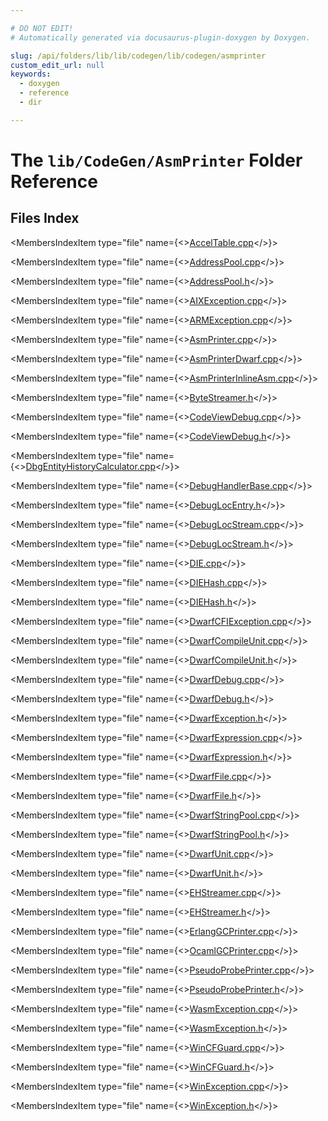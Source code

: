 ```yaml
---

# DO NOT EDIT!
# Automatically generated via docusaurus-plugin-doxygen by Doxygen.

slug: /api/folders/lib/lib/codegen/lib/codegen/asmprinter
custom_edit_url: null
keywords:
  - doxygen
  - reference
  - dir

---
```





# The `lib/CodeGen/AsmPrinter` Folder Reference

<DoxygenPage pluginConfig={pluginConfig}>



## Files Index

<MembersIndex>

<MembersIndexItem
  type="file"
  name={<><a href="/docs/api/files/lib/lib/codegen/lib/codegen/asmprinter/acceltable-cpp">AccelTable.cpp</a></>}>
</MembersIndexItem>

<MembersIndexItem
  type="file"
  name={<><a href="/docs/api/files/lib/lib/codegen/lib/codegen/asmprinter/addresspool-cpp">AddressPool.cpp</a></>}>
</MembersIndexItem>

<MembersIndexItem
  type="file"
  name={<><a href="/docs/api/files/lib/lib/codegen/lib/codegen/asmprinter/addresspool-h">AddressPool.h</a></>}>
</MembersIndexItem>

<MembersIndexItem
  type="file"
  name={<><a href="/docs/api/files/lib/lib/codegen/lib/codegen/asmprinter/aixexception-cpp">AIXException.cpp</a></>}>
</MembersIndexItem>

<MembersIndexItem
  type="file"
  name={<><a href="/docs/api/files/lib/lib/codegen/lib/codegen/asmprinter/armexception-cpp">ARMException.cpp</a></>}>
</MembersIndexItem>

<MembersIndexItem
  type="file"
  name={<><a href="/docs/api/files/lib/lib/codegen/lib/codegen/asmprinter/asmprinter-cpp">AsmPrinter.cpp</a></>}>
</MembersIndexItem>

<MembersIndexItem
  type="file"
  name={<><a href="/docs/api/files/lib/lib/codegen/lib/codegen/asmprinter/asmprinterdwarf-cpp">AsmPrinterDwarf.cpp</a></>}>
</MembersIndexItem>

<MembersIndexItem
  type="file"
  name={<><a href="/docs/api/files/lib/lib/codegen/lib/codegen/asmprinter/asmprinterinlineasm-cpp">AsmPrinterInlineAsm.cpp</a></>}>
</MembersIndexItem>

<MembersIndexItem
  type="file"
  name={<><a href="/docs/api/files/lib/lib/codegen/lib/codegen/asmprinter/bytestreamer-h">ByteStreamer.h</a></>}>
</MembersIndexItem>

<MembersIndexItem
  type="file"
  name={<><a href="/docs/api/files/lib/lib/codegen/lib/codegen/asmprinter/codeviewdebug-cpp">CodeViewDebug.cpp</a></>}>
</MembersIndexItem>

<MembersIndexItem
  type="file"
  name={<><a href="/docs/api/files/lib/lib/codegen/lib/codegen/asmprinter/codeviewdebug-h">CodeViewDebug.h</a></>}>
</MembersIndexItem>

<MembersIndexItem
  type="file"
  name={<><a href="/docs/api/files/lib/lib/codegen/lib/codegen/asmprinter/dbgentityhistorycalculator-cpp">DbgEntityHistoryCalculator.cpp</a></>}>
</MembersIndexItem>

<MembersIndexItem
  type="file"
  name={<><a href="/docs/api/files/lib/lib/codegen/lib/codegen/asmprinter/debughandlerbase-cpp">DebugHandlerBase.cpp</a></>}>
</MembersIndexItem>

<MembersIndexItem
  type="file"
  name={<><a href="/docs/api/files/lib/lib/codegen/lib/codegen/asmprinter/debuglocentry-h">DebugLocEntry.h</a></>}>
</MembersIndexItem>

<MembersIndexItem
  type="file"
  name={<><a href="/docs/api/files/lib/lib/codegen/lib/codegen/asmprinter/debuglocstream-cpp">DebugLocStream.cpp</a></>}>
</MembersIndexItem>

<MembersIndexItem
  type="file"
  name={<><a href="/docs/api/files/lib/lib/codegen/lib/codegen/asmprinter/debuglocstream-h">DebugLocStream.h</a></>}>
</MembersIndexItem>

<MembersIndexItem
  type="file"
  name={<><a href="/docs/api/files/lib/lib/codegen/lib/codegen/asmprinter/die-cpp">DIE.cpp</a></>}>
</MembersIndexItem>

<MembersIndexItem
  type="file"
  name={<><a href="/docs/api/files/lib/lib/codegen/lib/codegen/asmprinter/diehash-cpp">DIEHash.cpp</a></>}>
</MembersIndexItem>

<MembersIndexItem
  type="file"
  name={<><a href="/docs/api/files/lib/lib/codegen/lib/codegen/asmprinter/diehash-h">DIEHash.h</a></>}>
</MembersIndexItem>

<MembersIndexItem
  type="file"
  name={<><a href="/docs/api/files/lib/lib/codegen/lib/codegen/asmprinter/dwarfcfiexception-cpp">DwarfCFIException.cpp</a></>}>
</MembersIndexItem>

<MembersIndexItem
  type="file"
  name={<><a href="/docs/api/files/lib/lib/codegen/lib/codegen/asmprinter/dwarfcompileunit-cpp">DwarfCompileUnit.cpp</a></>}>
</MembersIndexItem>

<MembersIndexItem
  type="file"
  name={<><a href="/docs/api/files/lib/lib/codegen/lib/codegen/asmprinter/dwarfcompileunit-h">DwarfCompileUnit.h</a></>}>
</MembersIndexItem>

<MembersIndexItem
  type="file"
  name={<><a href="/docs/api/files/lib/lib/codegen/lib/codegen/asmprinter/dwarfdebug-cpp">DwarfDebug.cpp</a></>}>
</MembersIndexItem>

<MembersIndexItem
  type="file"
  name={<><a href="/docs/api/files/lib/lib/codegen/lib/codegen/asmprinter/dwarfdebug-h">DwarfDebug.h</a></>}>
</MembersIndexItem>

<MembersIndexItem
  type="file"
  name={<><a href="/docs/api/files/lib/lib/codegen/lib/codegen/asmprinter/dwarfexception-h">DwarfException.h</a></>}>
</MembersIndexItem>

<MembersIndexItem
  type="file"
  name={<><a href="/docs/api/files/lib/lib/codegen/lib/codegen/asmprinter/dwarfexpression-cpp">DwarfExpression.cpp</a></>}>
</MembersIndexItem>

<MembersIndexItem
  type="file"
  name={<><a href="/docs/api/files/lib/lib/codegen/lib/codegen/asmprinter/dwarfexpression-h">DwarfExpression.h</a></>}>
</MembersIndexItem>

<MembersIndexItem
  type="file"
  name={<><a href="/docs/api/files/lib/lib/codegen/lib/codegen/asmprinter/dwarffile-cpp">DwarfFile.cpp</a></>}>
</MembersIndexItem>

<MembersIndexItem
  type="file"
  name={<><a href="/docs/api/files/lib/lib/codegen/lib/codegen/asmprinter/dwarffile-h">DwarfFile.h</a></>}>
</MembersIndexItem>

<MembersIndexItem
  type="file"
  name={<><a href="/docs/api/files/lib/lib/codegen/lib/codegen/asmprinter/dwarfstringpool-cpp">DwarfStringPool.cpp</a></>}>
</MembersIndexItem>

<MembersIndexItem
  type="file"
  name={<><a href="/docs/api/files/lib/lib/codegen/lib/codegen/asmprinter/dwarfstringpool-h">DwarfStringPool.h</a></>}>
</MembersIndexItem>

<MembersIndexItem
  type="file"
  name={<><a href="/docs/api/files/lib/lib/codegen/lib/codegen/asmprinter/dwarfunit-cpp">DwarfUnit.cpp</a></>}>
</MembersIndexItem>

<MembersIndexItem
  type="file"
  name={<><a href="/docs/api/files/lib/lib/codegen/lib/codegen/asmprinter/dwarfunit-h">DwarfUnit.h</a></>}>
</MembersIndexItem>

<MembersIndexItem
  type="file"
  name={<><a href="/docs/api/files/lib/lib/codegen/lib/codegen/asmprinter/ehstreamer-cpp">EHStreamer.cpp</a></>}>
</MembersIndexItem>

<MembersIndexItem
  type="file"
  name={<><a href="/docs/api/files/lib/lib/codegen/lib/codegen/asmprinter/ehstreamer-h">EHStreamer.h</a></>}>
</MembersIndexItem>

<MembersIndexItem
  type="file"
  name={<><a href="/docs/api/files/lib/lib/codegen/lib/codegen/asmprinter/erlanggcprinter-cpp">ErlangGCPrinter.cpp</a></>}>
</MembersIndexItem>

<MembersIndexItem
  type="file"
  name={<><a href="/docs/api/files/lib/lib/codegen/lib/codegen/asmprinter/ocamlgcprinter-cpp">OcamlGCPrinter.cpp</a></>}>
</MembersIndexItem>

<MembersIndexItem
  type="file"
  name={<><a href="/docs/api/files/lib/lib/codegen/lib/codegen/asmprinter/pseudoprobeprinter-cpp">PseudoProbePrinter.cpp</a></>}>
</MembersIndexItem>

<MembersIndexItem
  type="file"
  name={<><a href="/docs/api/files/lib/lib/codegen/lib/codegen/asmprinter/pseudoprobeprinter-h">PseudoProbePrinter.h</a></>}>
</MembersIndexItem>

<MembersIndexItem
  type="file"
  name={<><a href="/docs/api/files/lib/lib/codegen/lib/codegen/asmprinter/wasmexception-cpp">WasmException.cpp</a></>}>
</MembersIndexItem>

<MembersIndexItem
  type="file"
  name={<><a href="/docs/api/files/lib/lib/codegen/lib/codegen/asmprinter/wasmexception-h">WasmException.h</a></>}>
</MembersIndexItem>

<MembersIndexItem
  type="file"
  name={<><a href="/docs/api/files/lib/lib/codegen/lib/codegen/asmprinter/wincfguard-cpp">WinCFGuard.cpp</a></>}>
</MembersIndexItem>

<MembersIndexItem
  type="file"
  name={<><a href="/docs/api/files/lib/lib/codegen/lib/codegen/asmprinter/wincfguard-h">WinCFGuard.h</a></>}>
</MembersIndexItem>

<MembersIndexItem
  type="file"
  name={<><a href="/docs/api/files/lib/lib/codegen/lib/codegen/asmprinter/winexception-cpp">WinException.cpp</a></>}>
</MembersIndexItem>

<MembersIndexItem
  type="file"
  name={<><a href="/docs/api/files/lib/lib/codegen/lib/codegen/asmprinter/winexception-h">WinException.h</a></>}>
</MembersIndexItem>

</MembersIndex>


</DoxygenPage>

